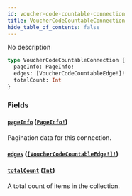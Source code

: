 ```yaml
---
id: voucher-code-countable-connection
title: VoucherCodeCountableConnection
hide_table_of_contents: false
---
```


No description

```graphql
type VoucherCodeCountableConnection {
  pageInfo: PageInfo!
  edges: [VoucherCodeCountableEdge!]!
  totalCount: Int
}
```

### Fields

#### [`pageInfo`](#) ([`PageInfo!`](../../../developer/api-reference/objects/page-info))

Pagination data for this connection.

#### [`edges`](#) ([`[VoucherCodeCountableEdge!]!`](../../../developer/api-reference/objects/voucher-code-countable-edge))

#### [`totalCount`](#) ([`Int`](../../../developer/api-reference/scalars/int))

A total count of items in the collection.
